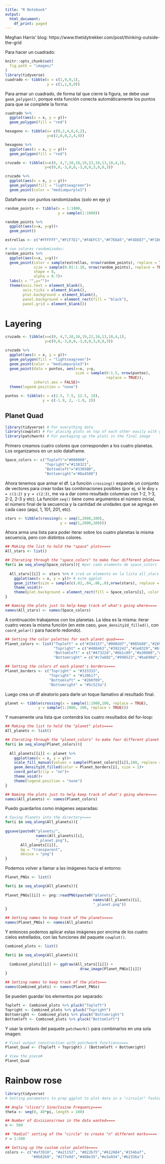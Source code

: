 ```yaml
---
title: "R Notebook"
output:
  html_document:
    df_print: paged
---
```


Meghan Harris' blog: https://www.thetidytrekker.com/post/thinking-outside-the-grid

Para hacer un cuadrado:

```r
knitr::opts_chunk$set(
  fig.path = "images/"
)
library(tidyverse)
cuadrado <- tibble(x = c(1,9,9,1),
                   y = c(1,1,9,9))
```

Para armar un cuadrado, de forma tal que cierre la figura, se debe usar `geom_polygon()`, porque esta función conecta automáticamente los puntos para que se complete la forma:

```r
cuadrado %>% 
  ggplot(aes(x = x, y = y))+
  geom_polygon(fill = "red")
```

```r
hexagono <- tibble(x= c(0,2,4,6,4,2),
                   y=c(2,0,0,2,4,4))

hexagono %>% 
  ggplot(aes(x = x, y = y))+
  geom_polygon(fill = "red")

cruzado <- tibble(x=c(0, 4,7,10,16,19,22,16,13,10,4,1),
                  y=c(0,0,-3,0,0,-3,0,0,3,0,0,3))

cruzado %>% 
  ggplot(aes(x = x, y = y))+
  geom_polygon(fill = "lightseagreen")+
  geom_point(color = "mediumpurple3")
```

Dataframe con puntos randomizados (solo en eje y)
```r
random_points <- tibble(x = 1:1000,
                        y = sample(1:1000))

random_points %>% 
  ggplot(aes(x=x, y=y))+
  geom_point()

estrellas <- c("#FFFFFF","#FCF7E1","#FAEFC3","#F7E6A5","#F4DE87","#F1D669","#EFCE4B","#ECC52D","#E9BD0F")

# con colores randomizados:
random_points %>% 
  ggplot(aes(x=x, y=y))+
  geom_point(color = sample(estrellas, nrow(random_points), replace = TRUE), 
             size = sample(0.01:1.10, nrow(random_points), replace = TRUE),
             shape = 8,
             alpha = 0.7)+
  labs(x = "",y="")+
  theme(axis.text = element_blank(),
        axis.ticks = element_blank(),
        plot.background = element_blank(),
        panel.background = element_rect(fill = "black"),
        panel.grid = element_blank())
```

# Layering

```r
cruzado <- tibble(x=c(0, 4,7,10,16,19,22,16,13,10,4,1),
                  y=c(0,0,-3,0,0,-3,0,0,3,0,0,3))

cruzado %>% 
  ggplot(aes(x = x, y = y))+
  geom_polygon(fill = "lightseagreen")+
  geom_point(color = "mediumpurple3")+
  geom_point(data = puntos, aes(x=x, y=y, 
                                size = sample(0:1.5, nrow(puntos),
                                              replace = TRUE)), 
             inherit.aes = FALSE)+
  theme(legend.position = "none")

puntos <- tibble(x = c(2.5, 7.5, 12.5, 18),
                 y = c(-1.9, 2, -1.9, 2))
```

## Planet Quad

```r
library(tidyverse) # For everything data
library(cowplot) # For placing plots on top of each other easily with ggdraw and draw_image
library(patchwork) # For packaging up the plots in the final image
```
Primero creamos cuatro colores que corresponden a los cuatro planetas. Los organizamos en un solo dataframe.

```r
Space_colors <- c("Topleft"="#000000",
                  "Topright"="#130321",
                  "Bottomleft"="#330500",
                  "Bottomright"="#8a4500")
```

Ahora tenemos que armar el df. La función `crossing()` expande un conjunto de vectores para crear todas las combinaciones posibles (por ej, si le doy `x = c(1:2)` y `y = c(2:3)`, me va a dar como resultado columnas con 1-2, 1-3, 2-2, 2-3 y etc). La función `seq()` tiene como argumentos el número inicial, el número final de la secuencia y la cantidad de unidades que se agrega en cada caso (aquí, 1, 101, 201, etc).

```r
stars <- tibble(crossing(x = seq(1,2000,100),
                         y = seq(1,2000,100)))
```

Ahora arma una lista para poder iterar sobre los cuatro planetas la misma secuencia, pero con distintos colores.

```r
## Making the list to hold the "space" plots====
All_stars <- list()

## Iterating through the "space_colors" to make four different plots====
for(i in seq_along(Space_colors)){ #por cada elemento de space_colors
  
  All_stars[[i]] <- stars %>% # creá un elemento en la lista all_stars que sea
    ggplot(aes(x = x, y = y))+ # este ggplot
    geom_jitter(size = sample(c(.02,.04,.06,.8),nrow(stars), replace = TRUE), color = "white")+
    theme_void()+
    theme(plot.background = element_rect(fill = Space_colors[i], color = "#ffffff", size = 6)) #y el `i` del space_colors es cada uno de los colores de la secuencia
}

## Naming the plots just to help keep track of what's going where====
names(All_stars) <- names(Space_colors)
```

A continuación trabajamos con los planetas. La idea es la misma: iterar cuatro veces la misma función (en este caso, `geom_density2d_filled()`, con `coord_polar()` para hacerlo redondo).

```r
## Setting the color palettes for each planet quad====
Planet_colors <- list("Topleft" = c("#194157","#008dd7","#085b88","#26925e","#095c88"),
                      "Topright" = c("#480463","#392242","#1e0329","#bf9232","#120b17"),
                      "Bottomleft" = c("#47322d","#6b1c09","#a30000","#6b1d09","#851205"),
                      "Bottomright" = c("#c7a602","#998523","#ba690d","#755b3d","#dbab39"))

## Setting the colors of each planet's borders====
Planet_borders <- c("Topright" = "#333333",
                    "Topright" = "#120b17",
                    "Bottomleft" = "#260f09",
                    "Bottomright" = "#5c523a")
```

Luego crea un df aleatorio para darle un toque llamativo al resultado final.

```r
planet <- tibble(crossing(x = sample(1:1000,100, replace = TRUE),
               y = sample(1:2000, 100, replace = TRUE)))
```
 
Y nuevamente una lista que contendrá los cuatro resultados del for-loop:

```r
## Making the list to hold the "planet" plots====
All_planets <- list()

## Iterating through the "planet_colors" to make four different planet plots====
for(i in seq_along(Planet_colors)){
  
  All_planets[[i]] <- planet %>%
    ggplot(aes(x = x, y = y))+
    scale_fill_manual(values = sample(Planet_colors[[i]],100, replace = TRUE))+ #100 is just a arbitrary "safe" number I picked. geom_density does background calcs to create levels that varies based on data.
    geom_density2d_filled(color = Planet_borders[i], size = 2)+
    coord_polar(clip = "on")+
    theme_void()+
    theme(legend.position = "none")
}

## Naming the plots just to help keep track of what's going where====
names(All_planets) <- names(Planet_colors)
```

Puedo guardarlos como imágenes separadas:

```r
# Saving Planets into the directory====
for(i in seq_along(All_planets)){
  
ggsave(paste0("planets/",
              names(All_planets)[i],
              "_planet.png"),
       All_planets[[i]],
       bg = "transparent", 
       device = "png")
}
```

Podemos volver a llamar a las imágenes hacia el entorno:
```r
Planet_PNGs <- list()

for(i in seq_along(All_planets)){
  
Planet_PNGs[[i]] <- png::readPNG(paste0("planets/",
                                        names(All_planets)[i],
                                        "_planet.png"))
}

## Setting names to keep track of the planets====
names(Planet_PNGs) <- names(All_planets)
```

Y entonces podemos aplicar estas imágenes por encima de los cuatro cielos estrellados, con las funciones del paquete `cowplot()`.

```r
Combined_plots <- list()

for(i in seq_along(All_planets)){
  
  Combined_plots[[i]] <- ggdraw(All_stars[[i]]) +
                                  draw_image(Planet_PNGs[[i]])
}

## Setting names to keep track of the plots===
names(Combined_plots) <- names(Planet_PNGs)
```

Se pueden guardar los elementos por separado:
```r
Topleft <- Combined_plots %>% pluck("Topleft")
Topright <- Combined_plots %>% pluck("Topright")
Bottomright <- Combined_plots %>% pluck("Bottomright")
Bottomleft <- Combined_plots %>% pluck("Bottomleft")
```

Y usar la sintaxis del paquete `patchwork()` para combinarlos en una sola imagen:

```r
# Final output construction with patchwork functions====
Planet_Quad <- (Topleft + Topright) / (Bottomleft + Bottomright)

# View the piece#
Planet_Quad
```

# Rainbow rose

```r
library(tidyverse)
# Setting parameters to prep ggplot to plot data in a "circular" fashion on the Cartesian coordinate system====

## Angle "slices"/ Sine/Cosine Frequency====
theta <- seq(0, 40*pi, length = 100) 

## Number of divisions/rows in the data wanted====
n <- 500

## "Radial" setting of the "circle" to create "n" different marks====
r = 1:500

## Setting up the custom color palette====
colors <- c("#af3918", "#a21152", "#822b75","#612884","#154baf",
            "#0b82b9", "#277e9d","#488e35","#e3a934","#b2336a")
```

